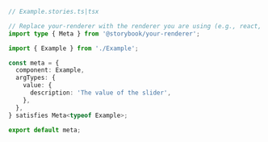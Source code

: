 ```ts
// Example.stories.ts|tsx

// Replace your-renderer with the renderer you are using (e.g., react, vue3, angular, etc.)
import type { Meta } from '@storybook/your-renderer';

import { Example } from './Example';

const meta = {
  component: Example,
  argTypes: {
    value: {
      description: 'The value of the slider',
    },
  },
} satisfies Meta<typeof Example>;

export default meta;
```
